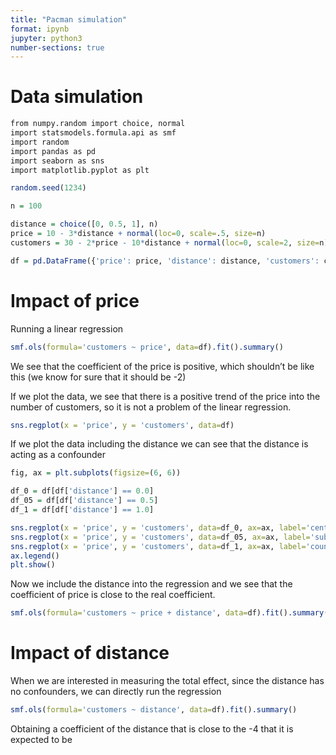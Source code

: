 ```yaml
---
title: "Pacman simulation"
format: ipynb
jupyter: python3
number-sections: true
---
```


# Data simulation

```r
from numpy.random import choice, normal
import statsmodels.formula.api as smf
import random
import pandas as pd
import seaborn as sns
import matplotlib.pyplot as plt

random.seed(1234)

n = 100

distance = choice([0, 0.5, 1], n)
price = 10 - 3*distance + normal(loc=0, scale=.5, size=n)
customers = 30 - 2*price - 10*distance + normal(loc=0, scale=2, size=n)

df = pd.DataFrame({'price': price, 'distance': distance, 'customers': customers})
```

# Impact of price

Running a linear regression
```r
smf.ols(formula='customers ~ price', data=df).fit().summary()
```
We see that the coefficient of the price is positive, which shouldn't be like this (we know for sure that it should be -2)

If we plot the data, we see that there is a positive trend of the price into the number of customers, so it is not a problem of the linear regression.
```r
sns.regplot(x = 'price', y = 'customers', data=df)
```

If we plot the data including the distance we can see that the distance is acting as a confounder

```r
fig, ax = plt.subplots(figsize=(6, 6))

df_0 = df[df['distance'] == 0.0]
df_05 = df[df['distance'] == 0.5]
df_1 = df[df['distance'] == 1.0]

sns.regplot(x = 'price', y = 'customers', data=df_0, ax=ax, label='center')
sns.regplot(x = 'price', y = 'customers', data=df_05, ax=ax, label='suburbs')
sns.regplot(x = 'price', y = 'customers', data=df_1, ax=ax, label='countryside')
ax.legend()
plt.show()
```

Now we include the distance into the regression and we see that the coefficient of price is close to the real coefficient.

```r
smf.ols(formula='customers ~ price + distance', data=df).fit().summary()
```

# Impact of distance

When we are interested in measuring the total effect, since the distance has no confounders, we can directly run the regression

```r
smf.ols(formula='customers ~ distance', data=df).fit().summary()
```

Obtaining a coefficient of the distance that is close to the -4 that it is expected to be